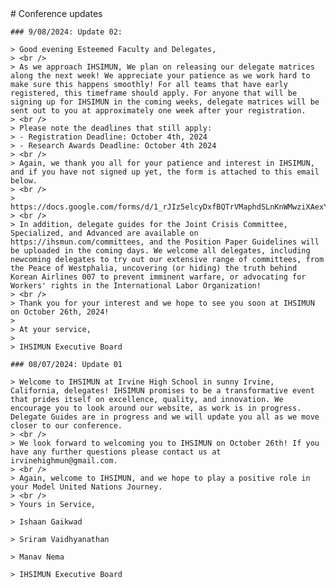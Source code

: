 
<HeaderImage src="/home/background.png" />

<Container>
    # Conference updates

    ### 9/08/2024: Update 02:

    > Good evening Esteemed Faculty and Delegates,
    > <br />
    > As we approach IHSIMUN, We plan on releasing our delegate matrices along the next week! We appreciate your patience as we work hard to make sure this happens smoothly! For all teams that have early registered, this timeframe should apply. For anyone that will be signing up for IHSIMUN in the coming weeks, delegate matrices will be sent out to you at approximately one week after your registration.
    > <br />
    > Please note the deadlines that still apply:
    > - Registration Deadline: October 4th, 2024
    > - Research Awards Deadline: October 4th 2024
    > <br />
    > Again, we thank you all for your patience and interest in IHSIMUN, and if you have not signed up yet, the form is attached to this email below.
    > <br />
    > https://docs.google.com/forms/d/1_rJIz5elcyDxfBQTrVMaphdSLnKnWMwziXAexYptjz0/edit
    > <br />
    > In addition, delegate guides for the Joint Crisis Committee, Specialized, and Advanced are available on https://ihsmun.com/committees, and the Position Paper Guidelines will be uploaded in the coming days. We welcome all delegates, including newcoming delegates to try out our extensive range of committees, from the Peace of Westphalia, uncovering (or hiding) the truth behind Korean Airlines 007 to prevent imminent warfare, or advocating for Workers' rights in the International Labor Organization!
    > <br />
    > Thank you for your interest and we hope to see you soon at IHSIMUN on October 26th, 2024!
    >
    > At your service,
    >
    > IHSIMUN Executive Board

    ### 08/07/2024: Update 01

    > Welcome to IHSIMUN at Irvine High School in sunny Irvine, California, delegates! IHSIMUN promises to be a transformative event that prides itself on excellence, quality, and innovation. We encourage you to look around our website, as work is in progress. Delegate Guides are in progress and we will update you all as we move closer to our conference.
    > <br />
    > We look forward to welcoming you to IHSIMUN on October 26th! If you have any further questions please contact us at irvinehighmun@gmail.com.
    > <br />
    > Again, welcome to IHSIMUN, and we hope to play a positive role in your Model United Nations Journey.
    > <br />
    > Yours in Service,

    > Ishaan Gaikwad

    > Sriram Vaidhyanathan

    > Manav Nema

    > IHSIMUN Executive Board

</Container>
